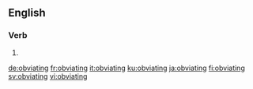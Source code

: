 ==English==

===Verb===
{{head|en|present participle}}

# {{present participle of|obviate|lang=en|nocat=1}}

[[de:obviating]]
[[fr:obviating]]
[[it:obviating]]
[[ku:obviating]]
[[ja:obviating]]
[[fi:obviating]]
[[sv:obviating]]
[[vi:obviating]]
